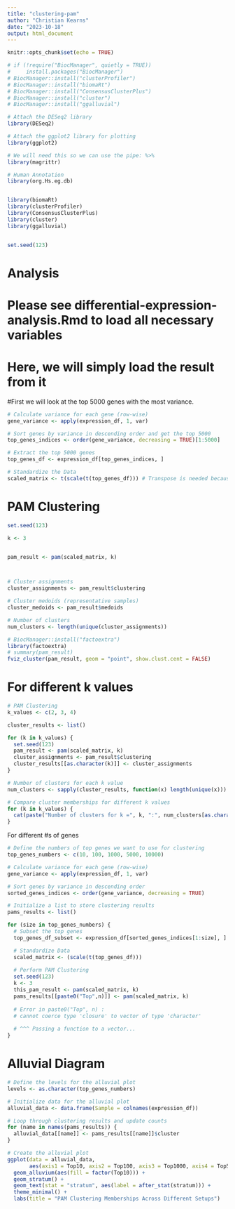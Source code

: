 ```yaml
---
title: "clustering-pam"
author: "Christian Kearns"
date: "2023-10-18"
output: html_document
---
```

```r

knitr::opts_chunk$set(echo = TRUE)

# if (!require("BiocManager", quietly = TRUE))
#     install.packages("BiocManager")
# BiocManager::install("clusterProfiler")
# BiocManager::install("biomaRt")
# BiocManager::install("ConsensusClusterPlus")
# BiocManager::install("cluster")
# BiocManager::install("ggalluvial")

# Attach the DESeq2 library
library(DESeq2)

# Attach the ggplot2 library for plotting
library(ggplot2)

# We will need this so we can use the pipe: %>%
library(magrittr)

# Human Annotation
library(org.Hs.eg.db)


library(biomaRt)  
library(clusterProfiler)
library(ConsensusClusterPlus)
library(cluster)
library(ggalluvial)


set.seed(123)


```

# Analysis

# Please see differential-expression-analysis.Rmd to load all necessary variables

# Here, we will simply load the result from it

#First we will look at the top 5000 genes with the most variance.

```r

# Calculate variance for each gene (row-wise)
gene_variance <- apply(expression_df, 1, var)

# Sort genes by variance in descending order and get the top 5000
top_genes_indices <- order(gene_variance, decreasing = TRUE)[1:5000]

# Extract the top 5000 genes
top_genes_df <- expression_df[top_genes_indices, ]

# Standardize the Data
scaled_matrix <- t(scale(t(top_genes_df))) # Transpose is needed because scale operates on columns
```

# PAM Clustering

```r

set.seed(123)

k <- 3


pam_result <- pam(scaled_matrix, k)



# Cluster assignments
cluster_assignments <- pam_result$clustering

# Cluster medoids (representative samples)
cluster_medoids <- pam_result$medoids

# Number of clusters
num_clusters <- length(unique(cluster_assignments))
```

```r
# BiocManager::install("factoextra")
library(factoextra)
# summary(pam_result)
fviz_cluster(pam_result, geom = "point", show.clust.cent = FALSE)
```

# For different k values
```r
# PAM Clustering
k_values <- c(2, 3, 4)

cluster_results <- list()

for (k in k_values) {
  set.seed(123) 
  pam_result <- pam(scaled_matrix, k)
  cluster_assignments <- pam_result$clustering
  cluster_results[[as.character(k)]] <- cluster_assignments
}

# Number of clusters for each k value
num_clusters <- sapply(cluster_results, function(x) length(unique(x)))

# Compare cluster memberships for different k values
for (k in k_values) {
  cat(paste("Number of clusters for k =", k, ":", num_clusters[as.character(k)], "\n"))
}

```
For different #s of genes
```r
# Define the numbers of top genes we want to use for clustering
top_genes_numbers <- c(10, 100, 1000, 5000, 10000)

# Calculate variance for each gene (row-wise)
gene_variance <- apply(expression_df, 1, var)

# Sort genes by variance in descending order
sorted_genes_indices <- order(gene_variance, decreasing = TRUE)

# Initialize a list to store clustering results
pams_results <- list()

for (size in top_genes_numbers) {
  # Subset the top genes
  top_genes_df_subset <- expression_df[sorted_genes_indices[1:size], ]

  # Standardize Data
  scaled_matrix <- (scale(t(top_genes_df)))
  
  # Perform PAM Clustering
  set.seed(123)
  k <- 3
  this_pam_result <- pam(scaled_matrix, k)
  pams_results[[paste0("Top",n)]] <- pam(scaled_matrix, k)
  
  # Error in paste0("Top", n) : 
  # cannot coerce type 'closure' to vector of type 'character'
  
  # ^^^ Passing a function to a vector...
}
```

# Alluvial Diagram

```r

# Define the levels for the alluvial plot
levels <- as.character(top_genes_numbers)

# Initialize data for the alluvial plot
alluvial_data <- data.frame(Sample = colnames(expression_df))

# Loop through clustering results and update counts
for (name in names(pams_results)) {
  alluvial_data[[name]] <- pams_results[[name]]$cluster
}

# Create the alluvial plot
ggplot(data = alluvial_data, 
       aes(axis1 = Top10, axis2 = Top100, axis3 = Top1000, axis4 = Top5000, axis5 = Top10000)) +
  geom_alluvium(aes(fill = factor(Top10))) +
  geom_stratum() +
  geom_text(stat = "stratum", aes(label = after_stat(stratum))) +
  theme_minimal() +
  labs(title = "PAM Clustering Memberships Across Different Setups")

```